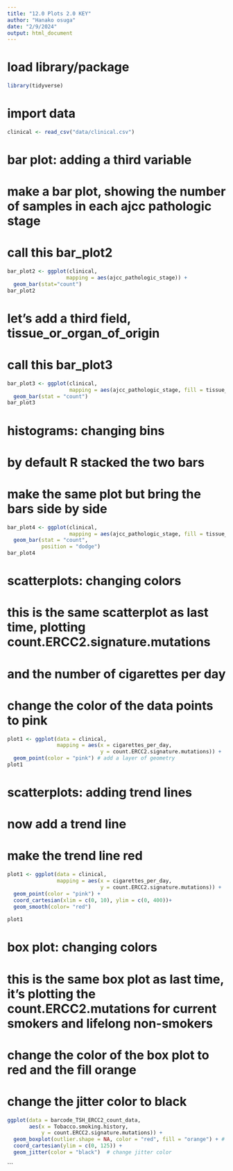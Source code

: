 ```yaml
---
title: "12.0 Plots 2.0 KEY"
author: "Hanako osuga"
date: "2/9/2024"
output: html_document
---
```


# load library/package
```r
library(tidyverse)
```

# import data
```r
clinical <- read_csv("data/clinical.csv")
```

# bar plot: adding a third variable
# make a bar plot, showing the number of samples in each ajcc pathologic stage
# call this bar_plot2
```r

bar_plot2 <- ggplot(clinical, 
                   mapping = aes(ajcc_pathologic_stage)) +
  geom_bar(stat="count") 
bar_plot2

```
# let's add a third field, tissue_or_organ_of_origin 
# call this bar_plot3
```r
bar_plot3 <- ggplot(clinical,
                    mapping = aes(ajcc_pathologic_stage, fill = tissue_or_organ_of_origin))+
  geom_bar(stat = "count")
bar_plot3

```


# histograms: changing bins 
# by default R stacked the two bars
# make the same plot but bring the bars side by side
```r
bar_plot4 <- ggplot(clinical,
                    mapping = aes(ajcc_pathologic_stage, fill = tissue_or_organ_of_origin))+
  geom_bar(stat = "count",
           position = "dodge")
bar_plot4
```

# scatterplots: changing colors
# this is the same scatterplot as last time, plotting count.ERCC2.signature.mutations
# and the number of cigarettes per day

# change the color of the data points to pink 
```r
plot1 <- ggplot(data = clinical,
                mapping = aes(x = cigarettes_per_day, 
                              y = count.ERCC2.signature.mutations)) + 
  geom_point(color = "pink") # add a layer of geometry 
plot1

```

# scatterplots: adding trend lines
# now add a trend line
# make the trend line red
```r
plot1 <- ggplot(data = clinical,
                mapping = aes(x = cigarettes_per_day, 
                              y = count.ERCC2.signature.mutations)) + 
  geom_point(color = "pink") +
  coord_cartesian(xlim = c(0, 10), ylim = c(0, 400))+
  geom_smooth(color= "red")
  
plot1
```


# box plot: changing colors 
# this is the same box plot as last time, it's plotting the count.ERCC2.mutations for current smokers and lifelong non-smokers
# change the color of the box plot to red and the fill orange
# change the jitter color to black 
```r
ggplot(data = barcode_TSH_ERCC2_count_data,
       aes(x = Tobacco.smoking.history,
           y = count.ERCC2.signature.mutations)) + 
  geom_boxplot(outlier.shape = NA, color = "red", fill = "orange") + # remove points generated by geom_boxplot()
  coord_cartesian(ylim = c(0, 125)) +
  geom_jitter(color = "black")  # change jitter color 

```

```

